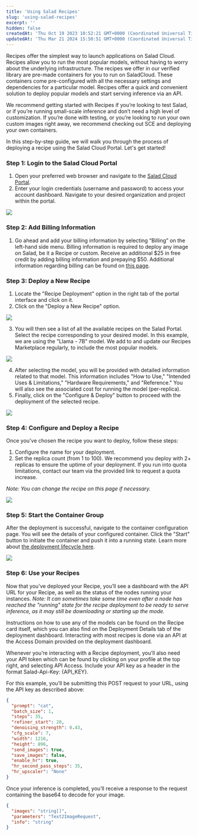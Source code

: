 ```yaml
---
title: 'Using Salad Recipes'
slug: 'using-salad-recipes'
excerpt: ''
hidden: false
createdAt: 'Thu Oct 19 2023 10:52:21 GMT+0000 (Coordinated Universal Time)'
updatedAt: 'Thu Mar 21 2024 15:50:51 GMT+0000 (Coordinated Universal Time)'
---
```


Recipes offer the simplest way to launch applications on Salad Cloud. Recipes allow you to run the most popular models,
without having to worry about the underlying infrastructure. The recipes we offer in our verified library are pre-made
containers for you to run on SaladCloud. These containers come pre-configured with all the necessary settings and
dependencies for a particular model. Recipes offer a quick and convenient solution to deploy popular models and start
serving inference via an API.

We recommend getting started with Recipes if you’re looking to test Salad, or if you’re running small-scale inference
and don’t need a high level of customization. If you’re done with testing, or you’re looking to run your own custom
images right away, we recommend checking out SCE and deploying your own containers.

In this step-by-step guide, we will walk you through the process of deploying a recipe using the Salad Cloud Portal.
Let's get started!

### Step 1: Login to the Salad Cloud Portal

1. Open your preferred web browser and navigate to the [Salad Cloud Portal](https://portal.salad.com/).
2. Enter your login credentials (username and password) to access your account dashboard. Navigate to your desired
   organization and project within the portal.

<img src="/container-engine/images/c7f45e8-image.png" />

### Step 2: Add Billing Information

1. Go ahead and add your billing information by selecting “Billing” on the left-hand side menu. Billing information is
   required to deploy any image on Salad, be it a Recipe or custom. Receive an additional $25 in free credit by adding
   billing information and prepaying $50. Additional information regarding billing can be found on
   [this page](https://docs.salad.com/docs/billing).

### Step 3: Deploy a New Recipe

1. Locate the "Recipe Deployment" option in the right tab of the portal interface and click on it.
2. Click on the "Deploy a New Recipe" option.

<img src="/container-engine/images/e79f0ba-image.png" />

3. You will then see a list of all the available recipes on the Salad Portal. Select the recipe corresponding to your
   desired model. In this example, we are using the "Llama - 7B" model. We add to and update our Recipes Marketplace
   regularly, to include the most popular models.

<img src="/container-engine/images/b2593ea-image.png" />

4. After selecting the model, you will be provided with detailed information related to that model. This information
   includes "How to Use," "Intended Uses & Limitations," "Hardware Requirements," and "Reference." You will also see the
   associated cost for running the model (per-replica).
5. Finally, click on the "Configure & Deploy" button to proceed with the deployment of the selected recipe.

<img src="/container-engine/images/8201d10-image.png" />

### Step 4: Configure and Deploy a Recipe

Once you've chosen the recipe you want to deploy, follow these steps:

1. Configure the name for your deployment.
2. Set the replica count (from 1 to 100). We recommend you deploy with 2+ replicas to ensure the uptime of your
   deployment. If you run into quota limitations, contact our team via the provided link to request a quota increase.

_Note: You can change the recipe on this page if necessary._

<img src="/container-engine/images/eacf28c-image.png" />

### Step 5: Start the Container Group

After the deployment is successful, navigate to the container configuration page. You will see the details of your
configured container. Click the "Start" button to initiate the container and push it into a running state. Learn more
about [the deployment lifecycle here](https://docs.salad.com/docs/deployment-lifecycle).

<img src="/container-engine/images/cb1d587-image.png" />

### Step 6: Use your Recipes

Now that you’ve deployed your Recipe, you’ll see a dashboard with the API URL for your Recipe, as well as the status of
the nodes running your instances. _Note: It can sometimes take some time even after a node has reached the "running"
state for the recipe deployment to be ready to serve inference, as it may still be downloading or starting up the mode._

Instructions on how to use any of the models can be found on the Recipe card itself, which you can also find on the
Deployment Details tab of the deployment dashboard. Interacting with most recipes is done via an API at the Access
Domain provided on the deployment dashboard.

Whenever you’re interacting with a Recipe deployment, you’ll also need your API token which can be found by clicking on
your profile at the top right, and selecting API Access. Include your API key as a header in the format Salad-Api-Key:
{API_KEY}.

For this example, you’ll be submitting this POST request to your URL, using the API key as described above:

```json
{
  "prompt": "cat",
  "batch_size": 1,
  "steps": 35,
  "refiner_start": 20,
  "denoising_strength": 0.43,
  "cfg_scale": 7,
  "width": 1216,
  "height": 896,
  "send_images": true,
  "save_images": false,
  "enable_hr": true,
  "hr_second_pass_steps": 35,
  "hr_upscaler": "None"
}
```

Once your inference is completed, you’ll receive a response to the request containing the base64 to decode for your
image.

```json
{
  "images": "string[]",
  "parameters": "Text2ImageRequest",
  "info": "string"
}
```

